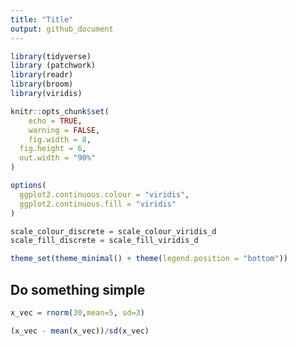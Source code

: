 ```yaml
---
title: "Title"
output: github_document
---
```


```r
library(tidyverse)
library (patchwork)
library(readr)
library(broom)
library(viridis)

knitr::opts_chunk$set(
	echo = TRUE,
	warning = FALSE,
	fig.width = 8, 
  fig.height = 6,
  out.width = "90%"
)

options(
  ggplot2.continuous.colour = "viridis",
  ggplot2.continuous.fill = "viridis"
)

scale_colour_discrete = scale_colour_viridis_d
scale_fill_discrete = scale_fill_viridis_d

theme_set(theme_minimal() + theme(legend.position = "bottom"))
```

## Do something simple
```r
x_vec = rnorm(30,mean=5, sd=3)

(x_vec - mean(x_vec))/sd(x_vec)
```